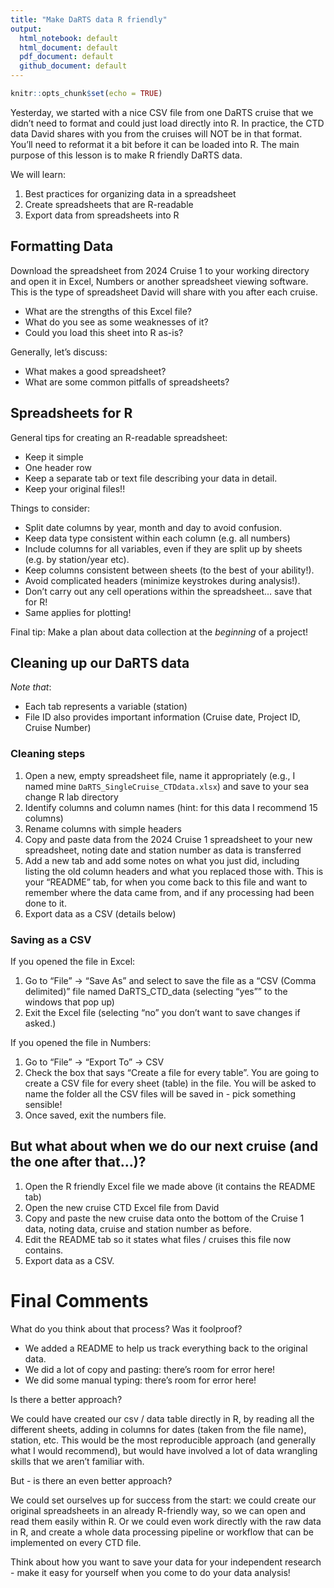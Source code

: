 ```yaml
---
title: "Make DaRTS data R friendly"
output: 
  html_notebook: default
  html_document: default
  pdf_document: default
  github_document: default
---
```


```r
knitr::opts_chunk$set(echo = TRUE)
```

Yesterday, we started with a nice CSV file from one DaRTS cruise that we didn't need to format and could just load directly into R. In practice, the CTD data David shares with you from the cruises will NOT be in that format. You'll need to reformat it a bit before it can be loaded into R. The main purpose of this lesson is to make R friendly DaRTS data.

We will learn:

1.  Best practices for organizing data in a spreadsheet
2.  Create spreadsheets that are R-readable
3.  Export data from spreadsheets into R

## Formatting Data

Download the spreadsheet from 2024 Cruise 1 to your working directory and open it in Excel, Numbers or another spreadsheet viewing software. This is the type of spreadsheet David will share with you after each cruise.

* What are the strengths of this Excel file?
* What do you see as some weaknesses of it?
* Could you load this sheet into R as-is?

Generally, let's discuss:  

* What makes a good spreadsheet?
* What are some common pitfalls of spreadsheets?

## Spreadsheets for R

General tips for creating an R-readable spreadsheet:  

* Keep it simple
* One header row
* Keep a separate tab or text file describing your data in detail.
* Keep your original files!!

Things to consider:  

* Split date columns by year, month and day to avoid confusion. 
* Keep data type consistent within each column (e.g. all numbers)
* Include columns for all variables, even if they are split up by sheets (e.g. by station/year etc). 
* Keep columns consistent between sheets (to the best of your ability!).  
* Avoid complicated headers (minimize keystrokes during analysis!). 
* Don't carry out any cell operations within the spreadsheet... save that for R!  
* Same applies for plotting!  

Final tip: Make a plan about data collection at the *beginning* of a project!

## Cleaning up our DaRTS data

*Note that*: 

* Each tab represents a variable (station) 
* File ID also provides important information (Cruise date, Project ID, Cruise Number) 

### Cleaning steps

1. Open a new, empty spreadsheet file, name it appropriately (e.g., I named mine `DaRTS_SingleCruise_CTDdata.xlsx`) and save to your sea change R lab directory
2. Identify columns and column names (hint: for this data I recommend 15 columns)
3. Rename columns with simple headers
4. Copy and paste data from the 2024 Cruise 1 spreadsheet to your new spreadsheet, noting date and station number as data is transferred
5. Add a new tab and add some notes on what you just did, including listing the old column headers and what you replaced those with. This is your "README" tab, for when you come back to this file and want to remember where the data came from, and if any processing had been done to it.
5. Export data as a CSV (details below)


### Saving as a CSV

If you opened the file in Excel:

1. Go to "File" -> "Save As" and select to save the file as a "CSV (Comma delimited)" file named DaRTS_CTD_data (selecting "yes"" to the windows that pop up)
2. Exit the Excel file (selecting "no" you don't want to save changes if asked.) 


If you opened the file in Numbers:

1. Go to "File" -> "Export To" -> CSV
2. Check the box that says "Create a file for every table". You are going to create a CSV file for every sheet (table) in the file. You will be asked to name the folder all the CSV files will be saved in - pick something sensible!
3. Once saved, exit the numbers file.

## But what about when we do our next cruise (and the one after that...)?

1. Open the R friendly Excel file we made above (it contains the README tab)
2. Open the new cruise CTD Excel file from David
3. Copy and paste the new cruise data onto the bottom of the Cruise 1 data, noting data, cruise and station number as before.
4. Edit the README tab so it states what files / cruises this file now contains.
5. Export data as a CSV.

# Final Comments

What do you think about that process? Was it foolproof?

- We added a README to help us track everything back to the original data.
- We did a lot of copy and pasting: there's room for error here!
- We did some manual typing: there's room for error here!

Is there a better approach? 

We could have created our csv / data table directly in R, by reading all the different sheets, adding in columns for dates (taken from the file name), station, etc. This would be the most reproducible approach (and generally what I would recommend), but would have involved a lot of data wrangling skills that we aren't familiar with.

But - is there an even better approach?

We could set ourselves up for success from the start: we could create our original spreadsheets in an already R-friendly way, so we can open and read them easily within R. Or we could even work directly with the raw data in R, and create a whole data processing pipeline or workflow that can be implemented on every CTD file.

Think about how you want to save your data for your independent research - make it easy for yourself when you come to do your data analysis!
